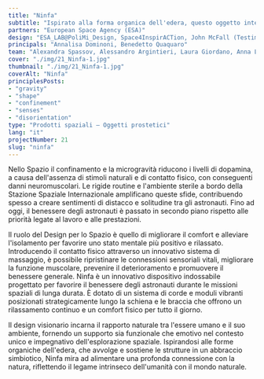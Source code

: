 ```yaml
---
title: "Ninfa"
subtitle: "Ispirato alla forma organica dell'edera, questo oggetto integra corde e dispositivi vibranti per rilevare e alleviare la tensione muscolare."
partners: "European Space Agency (ESA)"
design: "ESA_LAB@PoliMi_Design, Space4InspirACTion, John McFall (Testimonial)"
principals: "Annalisa Dominoni, Benedetto Quaquaro"
team: "Alexandra Spassov, Alessandro Argintieri, Laura Giordano, Anna Lia Rafele"
cover: "./img/21_Ninfa-1.jpg"
thumbnail: "./img/21_Ninfa-1.jpg"
coverAlt: "Ninfa"
principlesPosts:
- "gravity"
- "shape"
- "confinement"
- "senses"
- "disorientation"
type: "Prodotti spaziali — Oggetti prostetici"
lang: "it"
projectNumber: 21
slug: "ninfa"
---
```


Nello Spazio il confinamento e la microgravità riducono i livelli di dopamina, a causa dell'assenza di stimoli naturali e di contatto fisico, con conseguenti danni neuromuscolari. Le rigide routine e l'ambiente sterile a bordo della Stazione Spaziale Internazionale amplificano queste sfide, contribuendo spesso a creare sentimenti di distacco e solitudine tra gli astronauti. Fino ad oggi, il benessere degli astronauti è passato in secondo piano rispetto alle priorità legate al lavoro e alle prestazioni.

Il ruolo del Design per lo Spazio è quello di migliorare il comfort e alleviare l'isolamento per favorire uno stato mentale più positivo e rilassato. Introducendo il contatto fisico attraverso un innovativo sistema di massaggio, è possibile ripristinare le connessioni sensoriali vitali, migliorare la funzione muscolare, prevenire il deterioramento e promuovere il benessere generale.
Ninfa è un innovativo dispositivo indossabile progettato per favorire il benessere degli astronauti durante le missioni spaziali di lunga durata. È dotato di un sistema di corde e moduli vibranti posizionati strategicamente lungo la schiena e le braccia che offrono un rilassamento continuo e un comfort fisico per tutto il giorno.

Il design visionario incarna il rapporto naturale tra l'essere umano e il suo ambiente, fornendo un supporto sia funzionale che emotivo nel contesto unico e impegnativo dell'esplorazione spaziale. Ispirandosi alle forme organiche dell'edera, che avvolge e sostiene le strutture in un abbraccio simbiotico, Ninfa mira ad alimentare una profonda connessione con la natura, riflettendo il legame intrinseco dell'umanità con il mondo naturale.
